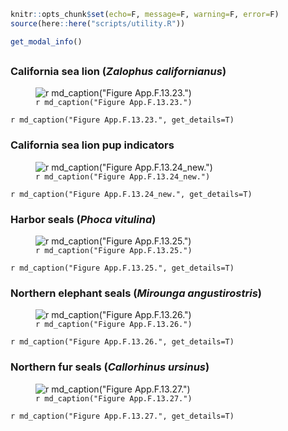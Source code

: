 ```r
knitr::opts_chunk$set(echo=F, message=F, warning=F, error=F)
source(here::here("scripts/utility.R"))
```
```r
get_modal_info()
```

## {.tabset}

### California sea lion (_Zalophus californianus_)

![`r md_caption("Figure App.F.13.23.")`](../img/cinms_cr/App.F.13.23.jpg)

`r md_caption("Figure App.F.13.23.", get_details=T)`

### California sea lion pup indicators 

![`r md_caption("Figure App.F.13.24_new.")`](../img/cinms_cr/App.F.13.24_new.png)

`r md_caption("Figure App.F.13.24_new.", get_details=T)`

### Harbor seals (_Phoca vitulina_)

![`r md_caption("Figure App.F.13.25.")`](../img/cinms_cr/App.F.13.25.jpg)

`r md_caption("Figure App.F.13.25.", get_details=T)`

### Northern elephant seals (_Mirounga angustirostris_)

![`r md_caption("Figure App.F.13.26.")`](../img/cinms_cr/App.F.13.26.jpg)

`r md_caption("Figure App.F.13.26.", get_details=T)`

### Northern fur seals (_Callorhinus ursinus_)

![`r md_caption("Figure App.F.13.27.")`](../img/cinms_cr/App.F.13.27.jpg)

`r md_caption("Figure App.F.13.27.", get_details=T)`
